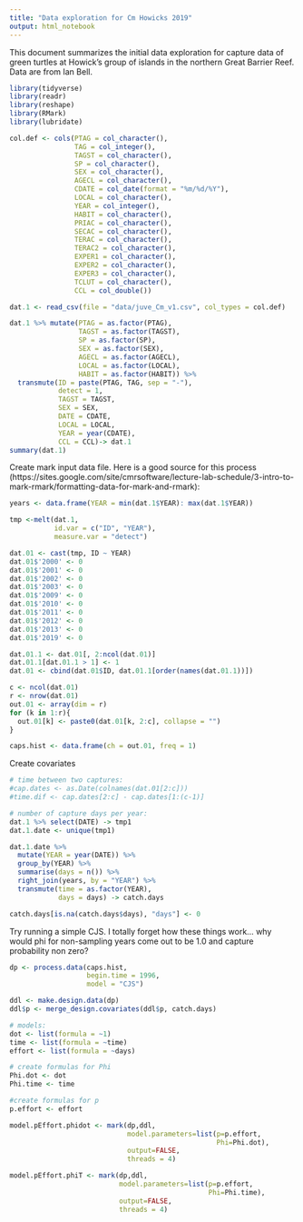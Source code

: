 ```yaml
---
title: "Data exploration for Cm Howicks 2019"
output: html_notebook
---
```


This document summarizes the initial data exploration for capture data of green turtles at Howick's group of islands in the northern Great Barrier Reef. Data are from Ian Bell. 

```r
library(tidyverse)
library(readr)
library(reshape)
library(RMark)
library(lubridate)

col.def <- cols(PTAG = col_character(),
                TAG = col_integer(),
                TAGST = col_character(),
                SP = col_character(),
                SEX = col_character(),
                AGECL = col_character(),
                CDATE = col_date(format = "%m/%d/%Y"),
                LOCAL = col_character(),
                YEAR = col_integer(),
                HABIT = col_character(),
                PRIAC = col_character(),
                SECAC = col_character(),
                TERAC = col_character(),
                TERAC2 = col_character(),
                EXPER1 = col_character(),
                EXPER2 = col_character(),
                EXPER3 = col_character(),
                TCLUT = col_character(),
                CCL = col_double())

dat.1 <- read_csv(file = "data/juve_Cm_v1.csv", col_types = col.def)

dat.1 %>% mutate(PTAG = as.factor(PTAG),
                 TAGST = as.factor(TAGST),
                 SP = as.factor(SP),
                 SEX = as.factor(SEX),
                 AGECL = as.factor(AGECL),
                 LOCAL = as.factor(LOCAL),
                 HABIT = as.factor(HABIT)) %>%
  transmute(ID = paste(PTAG, TAG, sep = "-"),
            detect = 1,
            TAGST = TAGST,
            SEX = SEX,
            DATE = CDATE,
            LOCAL = LOCAL,
            YEAR = year(CDATE),
            CCL = CCL)-> dat.1
summary(dat.1)
```

Create mark input data file.  Here is a good source for this process (https://sites.google.com/site/cmrsoftware/lecture-lab-schedule/3-intro-to-mark-rmark/formatting-data-for-mark-and-rmark):

```r

years <- data.frame(YEAR = min(dat.1$YEAR): max(dat.1$YEAR))

tmp <-melt(dat.1, 
           id.var = c("ID", "YEAR"), 
           measure.var = "detect")

dat.01 <- cast(tmp, ID ~ YEAR)
dat.01$'2000' <- 0
dat.01$'2001' <- 0
dat.01$'2002' <- 0
dat.01$'2003' <- 0
dat.01$'2009' <- 0
dat.01$'2010' <- 0
dat.01$'2011' <- 0
dat.01$'2012' <- 0
dat.01$'2013' <- 0
dat.01$'2019' <- 0

dat.01.1 <- dat.01[, 2:ncol(dat.01)]
dat.01.1[dat.01.1 > 1] <- 1
dat.01 <- cbind(dat.01$ID, dat.01.1[order(names(dat.01.1))])

c <- ncol(dat.01)
r <- nrow(dat.01)
out.01 <- array(dim = r)
for (k in 1:r){
  out.01[k] <- paste0(dat.01[k, 2:c], collapse = "")
}

caps.hist <- data.frame(ch = out.01, freq = 1)

```

Create covariates
```r
# time between two captures:
#cap.dates <- as.Date(colnames(dat.01[2:c]))
#time.dif <- cap.dates[2:c] - cap.dates[1:(c-1)]

# number of capture days per year:
dat.1 %>% select(DATE) -> tmp1
dat.1.date <- unique(tmp1) 

dat.1.date %>%
  mutate(YEAR = year(DATE)) %>%
  group_by(YEAR) %>% 
  summarise(days = n()) %>%
  right_join(years, by = "YEAR") %>%
  transmute(time = as.factor(YEAR),
            days = days) -> catch.days

catch.days[is.na(catch.days$days), "days"] <- 0
```

Try running a simple CJS. I totally forget how these things work... why would phi for non-sampling years come out to be 1.0 and capture probability non zero? 

```r
dp <- process.data(caps.hist, 
                   begin.time = 1996, 
                   model = "CJS")

ddl <- make.design.data(dp)
ddl$p <- merge_design.covariates(ddl$p, catch.days)

# models:
dot <- list(formula = ~1)
time <- list(formula = ~time)
effort <- list(formula = ~days)

# create formulas for Phi
Phi.dot <- dot
Phi.time <- time 

#create formulas for p
p.effort <- effort

model.pEffort.phidot <- mark(dp,ddl,
                             model.parameters=list(p=p.effort,
                                                   Phi=Phi.dot), 
                             output=FALSE,
                             threads = 4)

model.pEffort.phiT <- mark(dp,ddl,
                           model.parameters=list(p=p.effort,
                                                 Phi=Phi.time), 
                           output=FALSE,
                           threads = 4)
```

